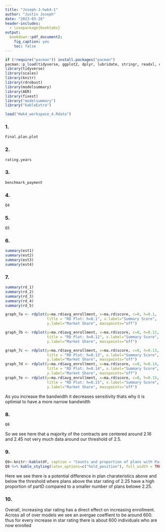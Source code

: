 ```yaml
---
title: "Joseph-J-hwk4-1"
author: "Justin Joseph"
date: "2023-03-28"
header-includes:
  - \usepackage{booktabs}
output: 
  bookdown::pdf_document2:
    fig_caption: yes
    toc: false
---
```

```r
if (!require("pacman")) install.packages("pacman")
pacman::p_load(tidyverse, ggplot2, dplyr, lubridate, stringr, readxl, data.table, gdata)
library(tidyverse)
library(scales)
library(knitr)
library(rdrobust)
library(modelsummary)
library(AER)
library(fixest)
library("modelsummary")
library("kableExtra")
```

```r
load("Hwk4_workspace_4.Rdata")
```

### 1.
```r
Final.plan.plot
```

### 2.
```r
rating.years
```

### 3.
```r
benchmark_payment
```

### 4. 
```r
Q4
```

### 5. 
```r
Q5
```

### 6. 
```r
summary(est1)
summary(est2)
summary(est3)
summary(est4)
```

### 7. 
```r
summary(rd_1)
summary(rd_2)
summary(rd_3)
summary(rd_4)
summary(rd_5)
```

```r
graph_7a <- rdplot(y=ma.rd$avg_enrollment, x=ma.rd$score, c=0, h=0.1, 
                   title = "RD Plot: h=0.1", x.label="Summary Score", 
                   y.label="Market Share", masspoints="off")

graph_7b <- rdplot(y=ma.rd$avg_enrollment, x=ma.rd$score, c=0, h=0.12, 
                   title = "RD Plot: h=0.12", x.label="Summary Score", 
                   y.label="Market Share", masspoints="off")

graph_7c <- rdplot(y=ma.rd$avg_enrollment, x=ma.rd$score, c=0, h=0.13, 
                   title = "RD Plot: h=0.13", x.label="Summary Score", 
                   y.label="Market Share", masspoints="off")
graph_7d <- rdplot(y=ma.rd$avg_enrollment, x=ma.rd$score, c=0, h=0.14, 
                   title = "RD Plot: h=0.14", x.label="Summary Score", 
                   y.label="Market Share", masspoints="off")
graph_7e <- rdplot(y=ma.rd$avg_enrollment, x=ma.rd$score, c=0, h=0.15, 
                   title = "RD Plot: h=0.15", x.label="Summary Score", 
                   y.label="Market Share", masspoints="off")
```
As you increase the bandwidth it decreases sensitivity thats why it is optimial to have a more narrow bandwidth 

### 8. 
```r
Q8
```
So we see here that a majority of the contracts are centered around 2.16 and 2.45 not very much data around our threshold of 2.5. 

### 9. 
```r
Q9<-knitr::kable(df, caption = "Counts and proportion of plans with PartD equal to 'Yes'")
Q9 %>% kable_styling(latex_options=c("hold_position"), full_width = TRUE, position="center")
```

Here we see there is a potential difference in plan charateristics above and below the threshold where plans above the star rating of 2.25 have a high proportion of partD compared to a smaller number of plans belowe 2.25. 

### 10. 
Overall, increasing star rating has a direct effect on increasing enrollment. Across all of over models we see an avergae coeffient to be around 600. thus for every increase in star rating there is about 600 individuals who are now enrolled 
